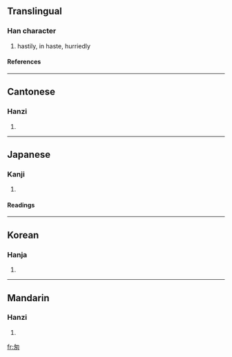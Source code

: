 {{see|怱}}

==Translingual==
===Han character===
{{Han char|rn=20|rad=勹|as=03|sn=5|four=2745<sub>0</sub>|canj=心大大 (PKK)}}
# hastily, in haste, hurriedly
====References====
{{Han ref|kx=0151.031|dkj=02511|dj=0340.070|hdz=10257.020|uh=5306|ud=21254|bh=A55E|bd=42334}}
----
==Cantonese==
===Hanzi===
{{yue-hanzi|jyut=|y=chung1}}
# {{defn|Cantonese}}
----
==Japanese==
===Kanji===
{{ja-kanji|grade=|rs=勹03}}
# {{defn|Japanese}} 
====Readings====
{{ja-readings|on=[[そう]] (sō)|kun=[[いそがしい]] (isogashii)}}
----
==Korean==
===Hanja===
{{ko-hanja|hangeul=총|rv=chong|mr=ch'ong}}
# {{defn|Korean}}
----
==Mandarin==
===Hanzi===
{{cmn-hanzi|pin=[[cōng]] (cong1)|wg=ts'ung<sup>1</sup>}}
# {{defn|Mandarin}}

[[fr:匆]]